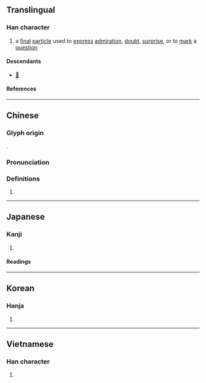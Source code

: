 {{also|欤}}
{{character info}}
==Translingual==

===Han character===
{{Han char|rn=76|rad=欠|as=14|sn=18|four=77882|canj=HCNO|ids=⿰與欠}}

# a [[final]] [[particle]] used to [[express]] [[admiration]], [[doubt]], [[surprise]], or to [[mark]] a [[question]]

====Descendants====
* [[𛀝]]

====References====
{{Han ref|kx=0573.010|dkj=16226|hdz=32152.100|uh=6B5F}}

----

==Chinese==
{{zh-forms|s=欤}}

===Glyph origin===
{{Han etym}}
{{Han compound|與|欠|ls=psc|c1=p|c2=s<!--|t2=yawn-->}}.

===Pronunciation===
{{zh-pron
|m=yú
|c=jyu4
|mn=û
|mc=y
|oc=y
|ma=
|cat=part
}}

===Definitions===
{{zh-hanzi}}

# {{n-g|used for expressing an exclamatory, doubtful or questioning tone}}

----

==Japanese==
{{ja-kanji forms|欤|歟}}

===Kanji===
{{ja-kanji|grade=|rs=欠14|shin=欤}}

# {{rfdef|ja|sort=欠14}}

====Readings====
{{ja-readings
|goon=よ
|kanon=よ
|kun=か-, や-
}}

----

==Korean==

===Hanja===
{{ko-hanja|여}}

# {{rfdef|ko|sort=欠14}}

----

==Vietnamese==

===Han character===
{{vi-readings|rs=欠14|reading=ru}}

# {{rfdef|vi|sort=欠14}}